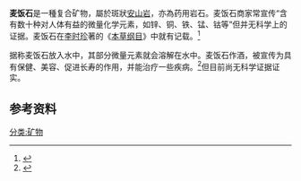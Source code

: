 {{multiple issues|
{{expand|time=2015-03-31T05:16:46+00:00}}
{{inappropriate tone|time=2015-03-31T05:16:46+00:00}}
{{refimprove|time=2015-03-31T05:16:46+00:00}}
}}
'''麦饭石'''是一種复合矿物，屬於斑狀[[安山岩|安山岩]]，亦為药用岩石。麦饭石商家常宣传“含有数十种对人体有益的微量化学元素，如锌、铜、铁、锰、钴等”但并无科学上的证据。麦饭石在[[李时珍|李时珍]]著的《[[本草纲目|本草纲目]]》中就有记载。<ref>{{cite book|title=我为智狂 智力总动员(小学版)|publisher=少年儿童出版社|isbn=7532459004|pages=53}}</ref>

据称麦饭石放入水中，其部分微量元素就会溶解在水中。麦饭石作酒，被宣传为具有保健、美容、促进长寿的作用，并能治疗一些疾病。<ref>{{cite book|author=刘长江|title=中华古代茶酒文化精典|publisher=青苹果数据中心}}</ref>但目前尚无科学证据证实。

== 参考资料 ==
{{reflist}}

[[分类:矿物|分类:矿物]]